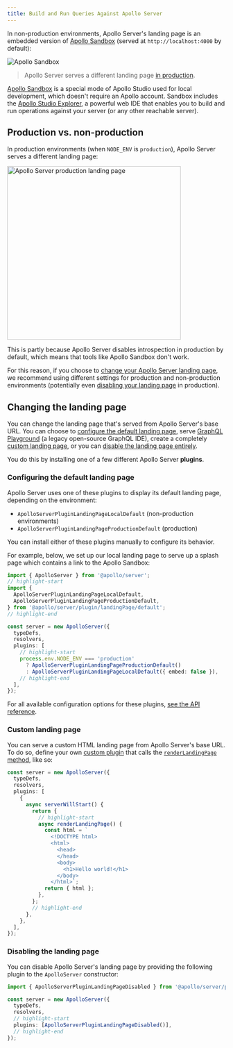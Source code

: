 ```yaml
---
title: Build and Run Queries Against Apollo Server
---
```


In non-production environments, Apollo Server's landing page is an embedded version of [Apollo Sandbox](/graphos/explorer/sandbox) (served at `http://localhost:4000` by default):

<img class="screenshot" src="../images/sandbox.jpeg" alt="Apollo Sandbox" />

> Apollo Server serves a different landing page [in production](#production-vs-non-production).

[Apollo Sandbox](https://studio.apollographql.com/sandbox) is a special mode of Apollo Studio used for local development, which doesn't require an Apollo account. Sandbox includes the [Apollo Studio Explorer](/graphos/explorer/), a powerful web IDE that enables you to build and run operations against your server (or any other reachable server).

## Production vs. non-production

In production environments (when `NODE_ENV` is `production`), Apollo Server serves a different landing page:

<img
  class="screenshot"
  src="../images/as-landing-page-production.jpg"
  alt="Apollo Server production landing page"
  width="400"
/>

This is partly because Apollo Server disables introspection in production by default, which means that tools like Apollo Sandbox don't work.

For this reason, if you choose to [change your Apollo Server landing page](#changing-the-landing-page), we recommend using different settings for production and non-production environments (potentially even [disabling your landing page](#disabling-the-landing-page) in production).

## Changing the landing page

You can change the landing page that's served from Apollo Server's base URL. You can choose to [configure the default landing page](#configuring-the-default-landing-page), serve [GraphQL Playground](../api/plugin/landing-pages/#graphql-playground-landing-page) (a legacy open-source GraphQL IDE), create a completely [custom landing page](#custom-landing-page), or you can [disable the landing page entirely](#disabling-the-landing-page).

You do this by installing one of a few different Apollo Server **plugins**.

### Configuring the default landing page

Apollo Server uses one of these plugins to display its default landing page, depending on the environment:

- `ApolloServerPluginLandingPageLocalDefault` (non-production environments)
- `ApolloServerPluginLandingPageProductionDefault` (production)

You can install either of these plugins manually to configure its behavior.

For example, below, we set up our local landing page to serve up a splash page which contains a link to the Apollo Sandbox:

```ts title="index.ts"
import { ApolloServer } from '@apollo/server';
// highlight-start
import {
  ApolloServerPluginLandingPageLocalDefault,
  ApolloServerPluginLandingPageProductionDefault,
} from '@apollo/server/plugin/landingPage/default';
// highlight-end

const server = new ApolloServer({
  typeDefs,
  resolvers,
  plugins: [
    // highlight-start
    process.env.NODE_ENV === 'production'
      ? ApolloServerPluginLandingPageProductionDefault()
      : ApolloServerPluginLandingPageLocalDefault({ embed: false }),
    // highlight-end
  ],
});
```

For all available configuration options for these plugins, [see the API reference](../api/plugin/landing-pages/).

### Custom landing page

You can serve a custom HTML landing page from Apollo Server's base URL. To do so, define your own [custom plugin](../integrations/plugins/) that calls the [`renderLandingPage` method](../integrations/plugins-event-reference/#renderlandingpage), like so:

```ts title="index.ts"
const server = new ApolloServer({
  typeDefs,
  resolvers,
  plugins: [
    {
      async serverWillStart() {
        return {
          // highlight-start
          async renderLandingPage() {
            const html = `
              <!DOCTYPE html>
              <html>
                <head>
                </head>
                <body>
                  <h1>Hello world!</h1>
                </body>
              </html>`;
            return { html };
          },
        };
        // highlight-end
      },
    },
  ],
});
```

### Disabling the landing page

You can disable Apollo Server's landing page by providing the following plugin to the `ApolloServer` constructor:

```ts title="index.ts"
import { ApolloServerPluginLandingPageDisabled } from '@apollo/server/plugin/disabled'; // highlight-line

const server = new ApolloServer({
  typeDefs,
  resolvers,
  // highlight-start
  plugins: [ApolloServerPluginLandingPageDisabled()],
  // highlight-end
});
```
